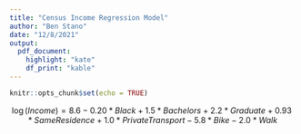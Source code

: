 ```yaml
---
title: "Census Income Regression Model"
author: "Ben Stano"
date: "12/8/2021"
output:
  pdf_document:
    highlight: "kate"
    df_print: "kable"
---
```


```r
knitr::opts_chunk$set(echo = TRUE)
```

$$ \log(Income) = 8.6 - 0.20 * Black + 1.5*Bachelors + 2.2 *Graduate + 0.93 * SameResidence + 1.0 * Private Transport - 5.8 * Bike - 2.0 * Walk  $$